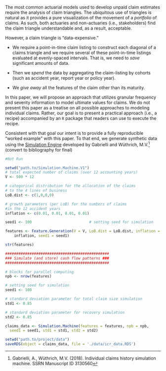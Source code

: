 The most common actuarial models used to develop unpaid claim estimates require the analysis of claim triangles. The ubiquitous use of triangles is natural as it provides a pure visualization of the movement of a _portfolio_ of claims. As such, both actuaries and non-actuaries (i.e., stakeholders) find the claim triangle understandable and, as a result, acceptable. 

However, a claim triangle is "data-expensive." 

* We require a point-in-time claim listing to construct each diagonal of a claims triangle and we require several of these point-in-time listings evaluated at evenly-spaced intervals. That is, we need to _save_ significant amounts of data.

* Then we _spend_ the data by aggregating the claim-listing by cohorts (such as accident year, report year or policy year).

* We _give away_ all the features of the claim other than its maturity. 

In this paper, we will propose an approach that utilizes granular frequency and severity information to model ultimate values for claims. We do not present this paper as a treatise on all possible approaches to modeling individual claims. Rather, our goal is to present a practical approach (i.e., a recipe) accompanied by an `R` package that readers can use to execute the recipe. 

Consistent with that goal our intent is to provide a fully reproducible "worked example" with this paper. To that end, we generate synthetic data using the [Simulation Engine](https://people.math.ethz.ch/~wmario/simulation.html) developed by Gabrielli and Wüthrich, M.V.[^1] (convert to bibliography for final)

[^1]: Gabrielli, A., Wüthrich, M.V. (2018). Individual claims history simulation machine. SSRN Manuscript ID 3130560

```r
#Not Run

setwd("path.to/Simulation.Machine.V1")
# total expected number of claims (over 12 accounting years)
V <- 500 * 12 

# categorical distribution for the allocation of the claims 
# to the 4 lines of business
LoB.dist <- c(1,0,0,0)    

# growth parameters (per LoB) for the numbers of claims 
#in the 12 accident years
inflation <- c(0.01, 0.01, 0.01, 0.01)   

seed1 <- 100                          # setting seed for simulation

features <- Feature.Generation(V = V, LoB.dist = LoB.dist, inflation = 
    inflation, seed1 = seed1)

str(features)

###############################################
### Simulate (and store) cash flow patterns ###
###############################################

# blocks for parallel computing
npb <- nrow(features)

# setting seed for simulation
seed1 <- 100                         

# standard deviation parameter for total claim size simulation
std1 <- 0.85                         

# standard deviation parameter for recovery simulation
std2 <- 0.85                         

claims_data <- Simulation.Machine(features = features, npb = npb, 
  seed1 = seed1, std1 = std1, std2 = std2)

setwd("path.to/project/data")
saveRDS(object = claims_data, file = './data/icr_data.RDS')
```




